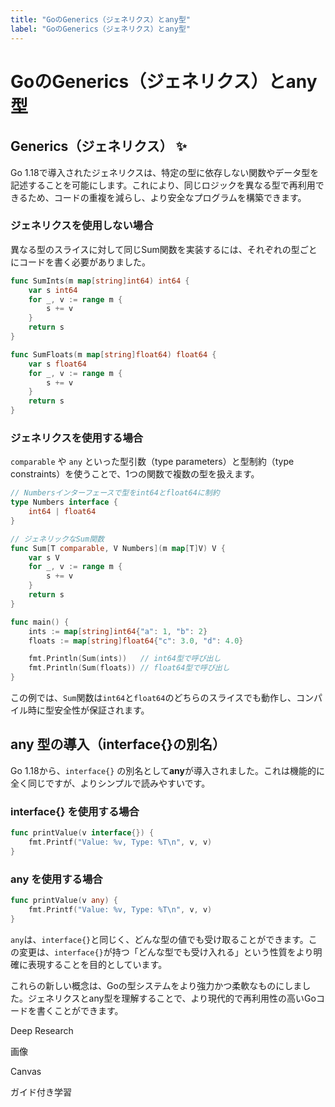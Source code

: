 ```yaml
---
title: "GoのGenerics（ジェネリクス）とany型"
label: "GoのGenerics（ジェネリクス）とany型"
---
```


# GoのGenerics（ジェネリクス）とany型

## Generics（ジェネリクス） ✨

Go 1.18で導入されたジェネリクスは、特定の型に依存しない関数やデータ型を記述することを可能にします。これにより、同じロジックを異なる型で再利用できるため、コードの重複を減らし、より安全なプログラムを構築できます。

### ジェネリクスを使用しない場合

異なる型のスライスに対して同じSum関数を実装するには、それぞれの型ごとにコードを書く必要がありました。

```go
func SumInts(m map[string]int64) int64 {
    var s int64
    for _, v := range m {
        s += v
    }
    return s
}

func SumFloats(m map[string]float64) float64 {
    var s float64
    for _, v := range m {
        s += v
    }
    return s
}
```

### ジェネリクスを使用する場合

`comparable` や `any` といった型引数（type parameters）と型制約（type constraints）を使うことで、1つの関数で複数の型を扱えます。

```go
// Numbersインターフェースで型をint64とfloat64に制約
type Numbers interface {
    int64 | float64
}

// ジェネリックなSum関数
func Sum[T comparable, V Numbers](m map[T]V) V {
    var s V
    for _, v := range m {
        s += v
    }
    return s
}

func main() {
    ints := map[string]int64{"a": 1, "b": 2}
    floats := map[string]float64{"c": 3.0, "d": 4.0}

    fmt.Println(Sum(ints))   // int64型で呼び出し
    fmt.Println(Sum(floats)) // float64型で呼び出し
}
```

この例では、`Sum`関数は`int64`と`float64`のどちらのスライスでも動作し、コンパイル時に型安全性が保証されます。

## any 型の導入（interface{}の別名）

Go 1.18から、`interface{}` の別名として**any**が導入されました。これは機能的に全く同じですが、よりシンプルで読みやすいです。

### interface{} を使用する場合

```go
func printValue(v interface{}) {
    fmt.Printf("Value: %v, Type: %T\n", v, v)
}
```

### any を使用する場合

```go
func printValue(v any) {
    fmt.Printf("Value: %v, Type: %T\n", v, v)
}
```

`any`は、`interface{}`と同じく、どんな型の値でも受け取ることができます。この変更は、`interface{}`が持つ「どんな型でも受け入れる」という性質をより明確に表現することを目的としています。

これらの新しい概念は、Goの型システムをより強力かつ柔軟なものにしました。ジェネリクスとany型を理解することで、より現代的で再利用性の高いGoコードを書くことができます。












Deep Research

画像

Canvas

ガイド付き学習

